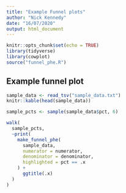 ```yaml
---
title: "Example Funnel plots"
author: "Nick Kennedy"
date: "16/07/2020"
output: html_document
---
```


```r
knitr::opts_chunk$set(echo = TRUE)
library(tidyverse)
library(cowplot)
source("funnel_phe.R")
```

## Example funnel plot

```r
sample_data <- read_tsv("sample_data.txt")
knitr::kable(head(sample_data))

sample_pcts <- sample(sample_data$pct, 6)

walk(
  sample_pcts,
  ~print(
    make_funnel_phe(
      sample_data,
      numerator = numerator,
      denominator = denominator,
      highlighted = pct == .x
    ) +
      ggtitle(.x)
  )
)
```